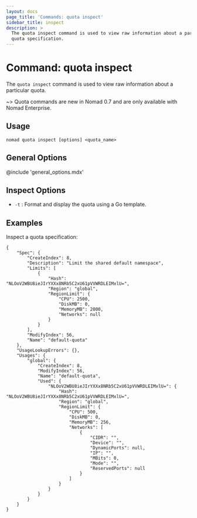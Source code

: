 ```yaml
---
layout: docs
page_title: 'Commands: quota inspect'
sidebar_title: inspect
description: >
  The quota inspect command is used to view raw information about a particular
  quota specification.
---
```


# Command: quota inspect

The `quota inspect` command is used to view raw information about a particular
quota.

~> Quota commands are new in Nomad 0.7 and are only available with Nomad
Enterprise.

## Usage

```plaintext
nomad quota inspect [options] <quota_name>
```

## General Options

@include 'general_options.mdx'

## Inspect Options

- `-t` : Format and display the quota using a Go template.

## Examples

Inspect a quota specification:

```shell-sessionnomad quota inspect default-quota
{
    "Spec": {
        "CreateIndex": 8,
        "Description": "Limit the shared default namespace",
        "Limits": [
            {
                "Hash": "NLOoV2WBU8ieJIrYXXx8NRb5C2xU61pVVWRDLEIMxlU=",
                "Region": "global",
                "RegionLimit": {
                    "CPU": 2500,
                    "DiskMB": 0,
                    "MemoryMB": 2000,
                    "Networks": null
                }
            }
        ],
        "ModifyIndex": 56,
        "Name": "default-quota"
    },
    "UsageLookupErrors": {},
    "Usages": {
        "global": {
            "CreateIndex": 8,
            "ModifyIndex": 56,
            "Name": "default-quota",
            "Used": {
                "NLOoV2WBU8ieJIrYXXx8NRb5C2xU61pVVWRDLEIMxlU=": {
                    "Hash": "NLOoV2WBU8ieJIrYXXx8NRb5C2xU61pVVWRDLEIMxlU=",
                    "Region": "global",
                    "RegionLimit": {
                        "CPU": 500,
                        "DiskMB": 0,
                        "MemoryMB": 256,
                        "Networks": [
                            {
                                "CIDR": "",
                                "Device": "",
                                "DynamicPorts": null,
                                "IP": "",
                                "MBits": 0,
                                "Mode": "",
                                "ReservedPorts": null
                            }
                        ]
                    }
                }
            }
        }
    }
}
```
